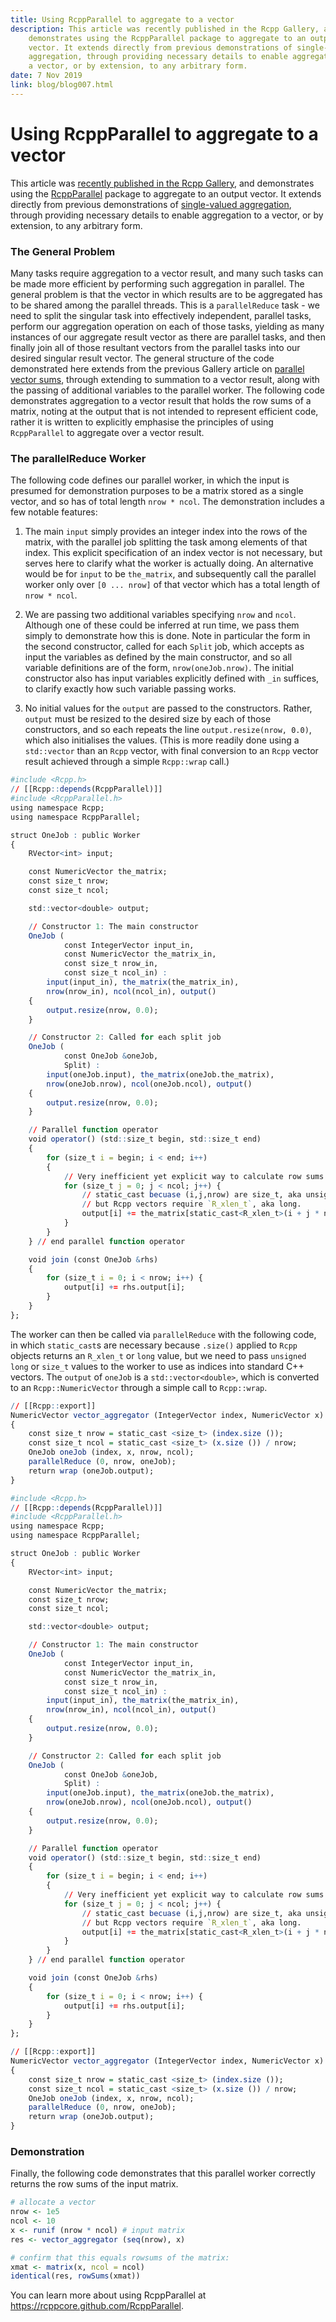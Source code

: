 ```yaml
---
title: Using RcppParallel to aggregate to a vector
description: This article was recently published in the Rcpp Gallery, and
    demonstrates using the RcppParallel package to aggregate to an output
    vector. It extends directly from previous demonstrations of single-valued
    aggregation, through providing necessary details to enable aggregation to
    a vector, or by extension, to any arbitrary form.
date: 7 Nov 2019
link: blog/blog007.html
---
```


# Using RcppParallel to aggregate to a vector

This article was [recently published in the Rcpp
Gallery](https://gallery.rcpp.org/articles/parallel-aggregate-to-vector/), and
demonstrates using the [RcppParallel](https://rcppcore.github.com/RcppParallel)
package to aggregate to an output vector. It extends directly from previous
demonstrations of [single-valued
aggregation](https://gallery.rcpp.org/articles/parallel-vector-sum), through
providing necessary details to enable aggregation to a vector, or by extension,
to any arbitrary form.

### The General Problem

Many tasks require aggregation to a vector result, and many such tasks can be
made more efficient by performing such aggregation in parallel. The general
problem is that the vector in which results are to be aggregated has to be
shared among the parallel threads. This is a `parallelReduce` task - we need
to split the singular task into effectively independent, parallel tasks,
perform our aggregation operation on each of those tasks, yielding as many
instances of our aggregate result vector as there are parallel tasks, and
then finally join all of those resultant vectors from the parallel tasks into
our desired singular result vector. The general structure of the code
demonstrated here extends from the previous Gallery article on [parallel
vector sums](https://gallery.rcpp.org/articles/parallel-vector-sum), through
extending to summation to a vector result, along with the passing of
additional variables to the parallel worker. The following code demonstrates
aggregation to a vector result that holds the row sums of a matrix, noting at
the output that is not intended to represent efficient code, rather it is
written to explicitly emphasise the principles of using `RcppParallel` to
aggregate over a vector result.

### The parallelReduce Worker

The following code defines our parallel worker, in which the input is
presumed for demonstration purposes to be a matrix stored as a single vector,
and so has of total length `nrow * ncol`.  The demonstration includes a few
notable features:

1. The main `input` simply provides an integer index into the rows of the
matrix, with the parallel job splitting the task among elements of that
index. This explicit specification of an index vector is not necessary, but
serves here to clarify what the worker is actually doing. An alternative
would be for `input` to be `the_matrix`, and subsequently call the parallel
worker only over `[0 ... nrow]` of that vector which has a total length of
`nrow * ncol`.

2. We are passing two additional variables specifying `nrow` and `ncol`.
Although one of these could be inferred at run time, we pass them simply to
demonstrate how this is done. Note in particular the form in the second
constructor, called for each `Split` job, which accepts as input the
variables as defined by the main constructor, and so all variable definitions
are of the form, `nrow(oneJob.nrow)`. The initial constructor also has input
variables explicitly defined with `_in` suffices, to clarify exactly how such
variable passing works.

3. No initial values for the `output` are passed to the constructors. Rather,
`output` must be resized to the desired size by each of those constructors,
and so each repeats the line `output.resize(nrow, 0.0)`, which also
initialises the values.  (This is more readily done using a `std::vector`
than an `Rcpp` vector, with final conversion to an `Rcpp` vector result
achieved through a simple `Rcpp::wrap` call.)


```r
#include <Rcpp.h>
// [[Rcpp::depends(RcppParallel)]]
#include <RcppParallel.h>
using namespace Rcpp;
using namespace RcppParallel;

struct OneJob : public Worker
{
    RVector<int> input;

    const NumericVector the_matrix;
    const size_t nrow;
    const size_t ncol;

    std::vector<double> output;

    // Constructor 1: The main constructor
    OneJob (
            const IntegerVector input_in,
            const NumericVector the_matrix_in,
            const size_t nrow_in,
            const size_t ncol_in) :
        input(input_in), the_matrix(the_matrix_in),
        nrow(nrow_in), ncol(ncol_in), output()
    {
        output.resize(nrow, 0.0);
    }

    // Constructor 2: Called for each split job
    OneJob (
            const OneJob &oneJob,
            Split) :
        input(oneJob.input), the_matrix(oneJob.the_matrix),
        nrow(oneJob.nrow), ncol(oneJob.ncol), output()
    {
        output.resize(nrow, 0.0);
    }

    // Parallel function operator
    void operator() (std::size_t begin, std::size_t end)
    {
        for (size_t i = begin; i < end; i++)
        {
            // Very inefficient yet explicit way to calculate row sums:
            for (size_t j = 0; j < ncol; j++) {
                // static_cast becuase (i,j,nrow) are size_t, aka unsigned long,
                // but Rcpp vectors require `R_xlen_t`, aka long.
                output[i] += the_matrix[static_cast<R_xlen_t>(i + j * nrow)];
            }
        }
    } // end parallel function operator

    void join (const OneJob &rhs)
    {
        for (size_t i = 0; i < nrow; i++) {
            output[i] += rhs.output[i];
        }
    }
};
```

The worker can then be called via `parallelReduce` with the following code,
in which `static_cast`s are necessary because `.size()` applied to `Rcpp`
objects returns an `R_xlen_t` or `long` value, but we need to pass `unsigned
long` or `size_t` values to the worker to use as indices into standard C++
vectors. The `output` of `oneJob` is a `std::vector<double>`, which is
converted to an `Rcpp::NumericVector` through a simple call to `Rcpp::wrap`.

```r
// [[Rcpp::export]]
NumericVector vector_aggregator (IntegerVector index, NumericVector x)
{
    const size_t nrow = static_cast <size_t> (index.size ());
    const size_t ncol = static_cast <size_t> (x.size ()) / nrow;
    OneJob oneJob (index, x, nrow, ncol);
    parallelReduce (0, nrow, oneJob);
    return wrap (oneJob.output);
}
```
```r
#include <Rcpp.h>
// [[Rcpp::depends(RcppParallel)]]
#include <RcppParallel.h>
using namespace Rcpp;
using namespace RcppParallel;

struct OneJob : public Worker
{
    RVector<int> input;

    const NumericVector the_matrix;
    const size_t nrow;
    const size_t ncol;

    std::vector<double> output;

    // Constructor 1: The main constructor
    OneJob (
            const IntegerVector input_in,
            const NumericVector the_matrix_in,
            const size_t nrow_in,
            const size_t ncol_in) :
        input(input_in), the_matrix(the_matrix_in),
        nrow(nrow_in), ncol(ncol_in), output()
    {
        output.resize(nrow, 0.0);
    }

    // Constructor 2: Called for each split job
    OneJob (
            const OneJob &oneJob,
            Split) :
        input(oneJob.input), the_matrix(oneJob.the_matrix),
        nrow(oneJob.nrow), ncol(oneJob.ncol), output()
    {
        output.resize(nrow, 0.0);
    }

    // Parallel function operator
    void operator() (std::size_t begin, std::size_t end)
    {
        for (size_t i = begin; i < end; i++)
        {
            // Very inefficient yet explicit way to calculate row sums:
            for (size_t j = 0; j < ncol; j++) {
                // static_cast becuase (i,j,nrow) are size_t, aka unsigned long,
                // but Rcpp vectors require `R_xlen_t`, aka long.
                output[i] += the_matrix[static_cast<R_xlen_t>(i + j * nrow)];
            }
        }
    } // end parallel function operator

    void join (const OneJob &rhs)
    {
        for (size_t i = 0; i < nrow; i++) {
            output[i] += rhs.output[i];
        }
    }
};

// [[Rcpp::export]]
NumericVector vector_aggregator (IntegerVector index, NumericVector x)
{
    const size_t nrow = static_cast <size_t> (index.size ());
    const size_t ncol = static_cast <size_t> (x.size ()) / nrow;
    OneJob oneJob (index, x, nrow, ncol);
    parallelReduce (0, nrow, oneJob);
    return wrap (oneJob.output);
}
```




### Demonstration

Finally, the following code demonstrates that this parallel worker correctly
returns the row sums of the input matrix.


```r

# allocate a vector
nrow <- 1e5
ncol <- 10
x <- runif (nrow * ncol) # input matrix
res <- vector_aggregator (seq(nrow), x)

# confirm that this equals rowsums of the matrix:
xmat <- matrix(x, ncol = ncol)
identical(res, rowSums(xmat))
```

You can learn more about using RcppParallel at
[https://rcppcore.github.com/RcppParallel](https://rcppcore.github.com/RcppParallel).

